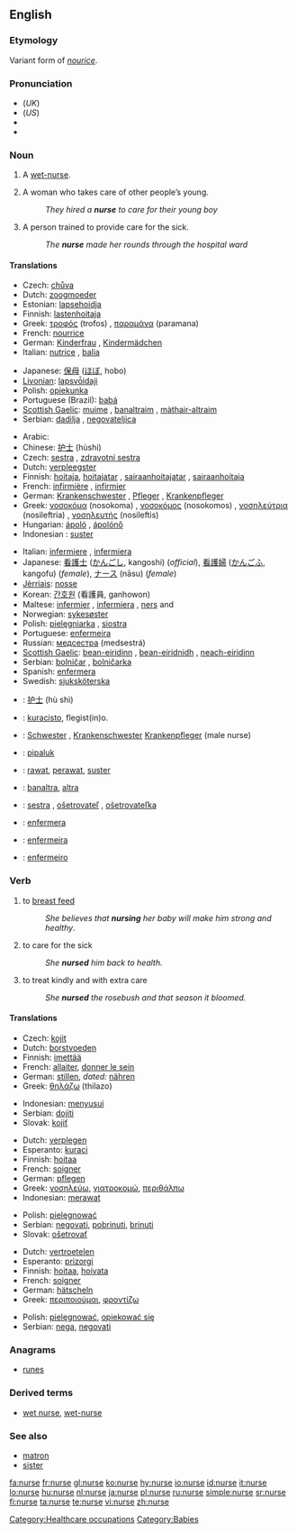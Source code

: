 ==English==
{{wikipedia}}

===Etymology===
Variant form of ''[[nourice]]''.

===Pronunciation===
*(''UK'') {{IPA|/nɜːs/}}
*(''US'') {{IPA|/nəɻs/}}
*{{audio|en-us-nurse.ogg|Audio (US)}}
*{{rhymes|ɜː(r)s}}

===Noun===
{{en-noun}}

# {{archaic}} A [[wet-nurse]].
# A woman who takes care of other people’s young.
#: ''They hired a '''nurse''' to care for their young boy''
# A person trained to provide care for the sick.
#: ''The '''nurse''' made her rounds through the hospital ward''

====Translations====
{{trans-top|woman who takes care of other people's young}}
* Czech: [[chůva]] {{f}}
* Dutch: [[zoogmoeder]] {{f}}
* Estonian: [[lapsehoidja]]
* Finnish: [[lastenhoitaja]]
* Greek: [[τροφός]] (trofos) {{f}}, [[παραμάνα]] (paramana) {{f}}
* French: [[nourrice]] {{f}}
* German: [[Kinderfrau]] {{f}}, [[Kindermädchen]] {{n}}
* Italian: [[nutrice]] {{f}}, [[balia]] {{f}}
{{trans-mid}}
* Japanese: [[保母]] ([[ほぼ]], hobo)
* [[Livonian]]: [[lapsvȱidaji]]
* Polish: [[opiekunka]] {{f}}
* Portuguese (Brazil): [[babá]] {{f}}
* [[Scottish Gaelic]]: [[muime]] {{f}}, [[banaltraim]] {{f}}, [[màthair-altraim]] {{f}}
* Serbian: [[dadilja]] {{f}}, [[negovateljica]] {{f}}
{{trans-bottom}}

{{trans-top|person trained to provide care for the sick}}
* Arabic: {{Arab|[[ممرضة]]}} {{IPAchar|(mumáreɖa)}} {{f}}
* Chinese: [[护士]] (hùshi)
* Czech: [[sestra]] {{f}}, [[zdravotní sestra]] {{f}}
* Dutch: [[verpleegster]] {{f}}
* Finnish: [[hoitaja]], [[hoitajatar]] {{f}}, [[sairaanhoitajatar]] {{f}}, [[sairaanhoitaja]]
* French: [[infirmière]] {{f}}, [[infirmier]] {{m}}
* German: [[Krankenschwester]] {{f}}, [[Pfleger]] {{m}}, [[Krankenpfleger]] {{m}}
* Greek: [[νοσοκόμα]] (nosokoma) {{f}}, [[νοσοκόμος]] (nosokomos) {{m}}, [[νοσηλεύτρια]] (nosileftria) {{f}}, [[νοσηλευτής]] (nosileftis) {{m}}
* Hungarian: [[ápoló]] {{m}}, [[ápolónő]] {{f}}
* Indonesian : [[suster]]
{{trans-mid}}
* Italian: [[infermiere]] {{m}}, [[infermiera]] {{f}}
* Japanese: [[看護士]] ([[かんごし]], kangoshi) (''official''), [[看護婦]] ([[かんごふ]], kangofu) (''female''), [[ナース]] (nāsu) (''female'')
* [[Jèrriais]]: [[nosse]] {{f}}
* Korean: [[간호원]] (看護員, ganhowon)
* Maltese: [[infermier]] {{m}}, [[infermiera]] {{f}}, [[ners]] {{m}} and {{f}}
* Norwegian: [[sykesøster]] {{f}}
* Polish: [[pielęgniarka]] {{f}}, [[siostra]] {{f}}
* Portuguese: [[enfermeira]] {{f}}
* Russian: [[медсестра]] (medsestrá) {{f}}
* [[Scottish Gaelic]]: [[bean-eiridinn]] {{f}}, [[bean-eiridnidh]] {{f}}, [[neach-eiridinn]] {{m}}
* Serbian: [[bolničar]] {{m}}, [[bolničarka]] {{f}}
* Spanish: [[enfermera]] {{f}}
* Swedish: [[sjuksköterska]] {{c}}
{{trans-bottom}}

{{checktrans-top}}
* {{ttbc|Chinese}}: [[护士]] (hù shì)
* {{ttbc|Esperanto}}: [[kuracisto]], flegist(in)o.
* {{ttbc|German}}: [[Schwester]] {{f}}, [[Krankenschwester]] {{f}} [[Krankenpfleger]] {{m}} (male nurse)
* {{ttbc|Greenlandic}}: [[pipaluk]]
* {{ttbc|Indonesian}}: [[rawat]], [[perawat]], [[suster]]
* {{ttbc|Irish}}: [[banaltra]], [[altra]]
{{trans-mid}}
* {{ttbc|Slovak}}: [[sestra]] {{f}}, [[ošetrovateľ]] {{m}}, [[ošetrovateľka]] {{f}}
* {{ttbc|Spanish}}: [[enfermera]] {{f}}
* {{ttbc|Portuguese}}: [[enfermeira]] {{f}}
* {{ttbc|Portuguese}}: [[enfermeiro]] {{m}}
{{trans-bottom}}

===Verb===
{{en-verb|nurs|ing}}

# to [[breast feed]]
#: ''She believes that '''nursing''' her baby will make him strong and healthy''.
# to care for the sick
#: ''She '''nursed''' him back to health.''
# to treat kindly and with extra care
#: ''She '''nursed''' the rosebush and that season it bloomed.''

====Translations====
{{trans-top|to breast feed}}
* Czech: [[kojit]]
* Dutch: [[borstvoeden]]
* Finnish: [[imettää]]
* French: [[allaiter]], [[donner le sein]]
* German: [[stillen]], ''dated:'' [[nähren]]
* Greek: [[θηλάζω]] (thilazo)
{{trans-mid}}
* Indonesian: [[susu|menyusui]]
* Serbian: [[dojiti]]
* Slovak: [[kojiť]]
{{trans-bottom}}

{{trans-top|to care for the sick}}
* Dutch: [[verplegen]]
* Esperanto: [[kuraci]]
* Finnish: [[hoitaa]]
* French: [[soigner]]
* German: [[pflegen]]
* Greek: [[νοσηλεύω]], [[γιατροκομώ]], [[περιθάλπω]]
* Indonesian: [[rawat|merawat]]
{{trans-mid}}
* Polish: [[pielęgnować]]
* Serbian: [[negovati]], [[pobrinuti]], [[brinuti]]
* Slovak: [[ošetrovať]]
{{trans-bottom}}

{{trans-top|to treat kindly and with extra care}}
* Dutch: [[vertroetelen]]
* Esperanto: [[prizorgi]]
* Finnish: [[hoitaa]], [[hoivata]]
* French: [[soigner]]
* German: [[hätscheln]]
* Greek: [[περιποιούμαι]], [[φροντίζω]]
{{trans-mid}}
* Polish: [[pielęgnować]], [[opiekować się]]
* Serbian: [[nega]], [[negovati]]
{{trans-bottom}}

===Anagrams===
*[[runes]]

===Derived terms===
*[[wet nurse]], [[wet-nurse]]

===See also===
*[[matron]]
*[[sister]]

[[Category:Healthcare occupations]]
[[Category:Babies]]

[[fa:nurse]]
[[fr:nurse]]
[[gl:nurse]]
[[ko:nurse]]
[[hy:nurse]]
[[io:nurse]]
[[id:nurse]]
[[it:nurse]]
[[lo:nurse]]
[[hu:nurse]]
[[nl:nurse]]
[[ja:nurse]]
[[pl:nurse]]
[[ru:nurse]]
[[simple:nurse]]
[[sr:nurse]]
[[fi:nurse]]
[[ta:nurse]]
[[te:nurse]]
[[vi:nurse]]
[[zh:nurse]]